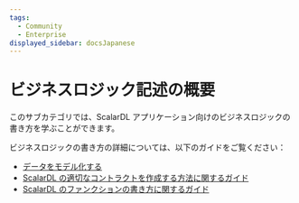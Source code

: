 ```yaml
---
tags:
  - Community
  - Enterprise
displayed_sidebar: docsJapanese
---
```


# ビジネスロジック記述の概要


<TranslationBanner />

このサブカテゴリでは、ScalarDL アプリケーション向けのビジネスロジックの書き方を学ぶことができます。

ビジネスロジックの書き方の詳細については、以下のガイドをご覧ください：

- [データをモデル化する](data-modeling.mdx)
- [ScalarDL の適切なコントラクトを作成する方法に関するガイド](how-to-write-contract.mdx)
- [ScalarDL のファンクションの書き方に関するガイド](how-to-write-function.mdx)

